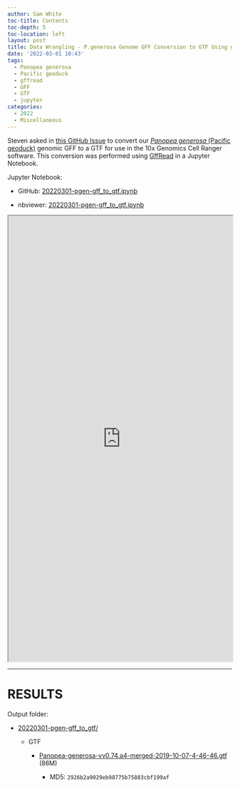 ```yaml
---
author: Sam White
toc-title: Contents
toc-depth: 5
toc-location: left
layout: post
title: Data Wrangling - P.generosa Genome GFF Conversion to GTF Using gffread
date: '2022-03-01 10:43'
tags: 
  - Panopea generosa
  - Pacific geoduck
  - gffread
  - GFF
  - GTF
  - jupyter
categories: 
  - 2022
  - Miscellaneous
---
```

Steven asked in [this GitHub Issue](https://github.com/RobertsLab/resources/issues/1411) to convert our [_Panopea generosa_ (Pacific geoduck)](http://en.wikipedia.org/wiki/Geoduck) genomic GFF to a GTF for use in the 10x Genomics Cell Ranger software. This conversion was performed using [GffRead](https://github.com/gpertea/gffread) in a Jupyter Notebook.

Jupyter Notebook:

- GitHub: [20220301-pgen-gff_to_gtf.ipynb](https://github.com/RobertsLab/code/blob/master/notebooks/sam/20220301-pgen-gff_to_gtf.ipynb)

- nbviewer: [20220301-pgen-gff_to_gtf.ipynb](https://nbviewer.org/github/RobertsLab/code/blob/master/notebooks/sam/20220301-pgen-gff_to_gtf.ipynb)


<iframe src="https://nbviewer.org/github/RobertsLab/code/blob/master/notebooks/sam/20220301-pgen-gff_to_gtf.ipynb" width="100%" height="1000" scrolling="yes"></iframe>


---

# RESULTS

Output folder:

- [20220301-pgen-gff_to_gtf/](https://gannet.fish.washington.edu/Atumefaciens/20220301-pgen-gff_to_gtf/)

  - GTF

    - [Panopea-generosa-vv0.74.a4-merged-2019-10-07-4-46-46.gtf](https://gannet.fish.washington.edu/Atumefaciens/20220301-pgen-gff_to_gtf/Panopea-generosa-vv0.74.a4-merged-2019-10-07-4-46-46.gtf) (86M)

      - MD5: `2926b2a9029eb98775b75883cbf199af`


